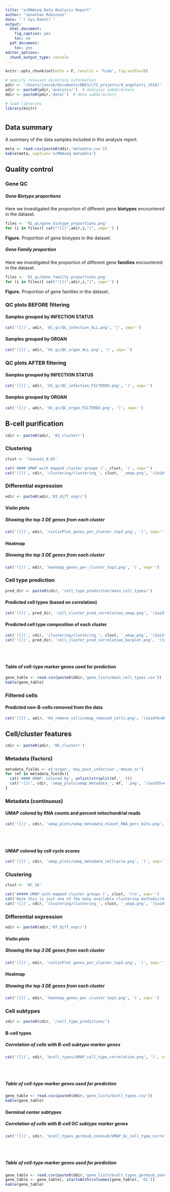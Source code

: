 ```yaml
---
title: "scRNAseq Data Analysis Report"
author: "Jonathan Robinson"
date: "`r Sys.Date()`"
output:
  html_document:
    fig_caption: yes
    toc: no
  pdf_document:
    toc: yes
editor_options: 
  chunk_output_type: console
---
```


```r
knitr::opts_chunk$set(echo = F, results = 'hide', fig.width=10)
```

```r
# specify relevant directory information
pdir <- '/Users/jonrob/Documents/NBIS/LTS_projects/d_angeletti_1910/'  # parent directiory
adir <- paste0(pdir,'analysis/')  # analysis subdirectory
ddir <- paste0(pdir,'data/')  # data subdirectory
```

```r
# load libraries
library(knitr)
```

# {.tabset}

## Data summary

A summary of the data samples included in this analysis report.

```r
meta <- read.csv(paste0(ddir,'metadata.csv'))
kable(meta, caption='scRNAseq metadata')
```


## Quality control {.tabset}

### Gene QC

##### Gene Biotype proportions

Here we investigated the proportion of different gene **biotypes** encountered in the dataset.

```r
files <- '01_qc/gene_biotype_proportions.png'
for (i in files){ cat("![](",adir,i,")", sep='') }
```
**Figure.** Proportion of gene biotypes in the dataset.

##### Gene Family proportion

Here we investigated the proportion of different gene **families** encountered in the dataset.

```r
files <- '01_qc/Gene_familty proportions.png'
for (i in files){ cat("![](",adir,i,")", sep='') }
```
**Figure.** Proportion of gene families in the dataset.


### QC plots BEFORE filtering
#### Samples grouped by INFECTION STATUS
```r
cat('![](', adir, '01_qc/QC_infection_ALL.png', ')', sep='')
```

#### Samples grouped by ORGAN
```r
cat('![](', adir, '01_qc/QC_organ_ALL.png', ')', sep='')
```


### QC plots AFTER filtering
#### Samples grouped by INFECTION STATUS
```r
cat('![](', adir, '01_qc/QC_infection_FILTERED.png', ')', sep='')
```

#### Samples grouped by ORGAN
```r
cat('![](', adir, '01_qc/QC_organ_FILTERED.png', ')', sep='')
```

## B-cell purification {.tabset}
```r
cdir <- paste0(adir, '02_cluster/')
```

### Clustering
```r
clust <- 'louvain_0.65'
```

```r
cat('#### UMAP with mapped cluster groups (', clust, ')', sep='')
cat('![](', cdir, 'clustering/clustering_', clust, '_umap.png', '){width=80%}', sep='')
```


### Differential expression {.tabset}
```r
edir <- paste0(adir,'03_diff_expr/')
```

#### Violin plots
##### Showing the top 3 DE genes from each cluster
```r
cat('![](', edir, 'violinPlot_genes_per_cluster_top3.png', ')', sep='')
```

#### Heatmap
##### Showing the top 3 DE genes from each cluster
```r
cat('![](', edir, 'heatmap_genes_per_cluster_top3.png', ')', sep='')
```


### Cell type prediction
```r
pred_dir <- paste0(cdir, 'cell_type_prediction/main_cell_types/')
```

#### Predicted cell types (based on correlation)
```r
cat('![](', pred_dir, 'cell_cluster_pred_correlation_umap.png', '){width=70%}', sep='')
```

#### Predicted cell type composition of each cluster
```r
cat('![](', cdir, 'clustering/clustering_', clust, '_umap.png', '){width=40%}', sep='')
cat('![](', pred_dir, 'cell_cluster_pred_correlation_barplot.png', '){width=60%}', sep='')
```

<br/><br/>

#### Table of cell-type marker genes used for prediction
```r
gene_table <- read.csv(paste0(ddir,'gene_lists/main_cell_types.csv'))
kable(gene_table)
```


### Filtered cells
#### Predicted non-B-cells removed from the data
```r
cat('![](', adir, '04_remove_cells/umap_removed_cells.png', '){width=80%}', sep='')
```


## Cell/cluster features {.tabset}

```r
cdir <- paste0(adir, '06_cluster/')
```

### Metadata (factors)
```r
metadata_fields <- c('organ','day_post_infection','mouse_nr')
for (mf in metadata_fields){
  cat('#### UMAP: colored by', unlist(strsplit(mf,'_')))
  cat('![](', cdir, 'umap_plots/umap_metadata_', mf, '.png', '){width=80%}\n', sep='')
}
```

### Metadata (continuous)
#### UMAP colored by RNA counts and percent mitochondrial reads
```r
cat('![](', cdir, 'umap_plots/umap_metadata_nCount_RNA_perc_mito.png', ')', sep='')
```

<br/><br/>

#### UMAP colored by cell cycle scores
```r
cat('![](', cdir, 'umap_plots/umap_metadata_cellcycle.png', ')', sep='')
```

### Clustering
```r
clust <- 'HC_16'
```

```r
cat('##### UMAP with mapped cluster groups (', clust, ')\n', sep='')
cat('Note this is just one of the many available clustering methods/results. This grouping is shown because it was used for this differential expression analysis.\n\n')
cat('![](', cdir, 'clustering/clustering_', clust, '_umap.png', '){width=80%}', sep='')
```

### Differential expression {.tabset}
```r
edir <- paste0(adir,'07_diff_expr/')
```

#### Violin plots
##### Showing the top 3 DE genes from each cluster
```r
cat('![](', edir, 'violinPlot_genes_per_cluster_top3.png', ')', sep='')
```

#### Heatmap
##### Showing the top 3 DE genes from each cluster
```r
cat('![](', edir, 'heatmap_genes_per_cluster_top3.png', ')', sep='')
```


### Cell subtypes {.tabset}
```r
sdir <- paste0(cdir, '/cell_type_prediction/')
```

#### B-cell types
##### Correlation of cells with B-cell subtype marker genes
```r
cat('![](', sdir, 'bcell_types/UMAP_cell_type_correlation.png', ')', sep='')
```

<br/><br/>

##### Table of cell-type marker genes used for prediction
```r
gene_table <- read.csv(paste0(ddir,'gene_lists/bcell_types.csv'))
kable(gene_table)
```


#### Germinal center subtypes
##### Correlation of cells with B-cell GC subtype marker genes
```r
cat('![](', sdir, 'bcell_types_germsub_zonesub/UMAP_GC_cell_type_correlation.png', ')', sep='')
```

<br/><br/>

##### Table of cell-type marker genes used for prediction
```r
gene_table <- read.csv(paste0(ddir,'gene_lists/bcell_types_germsub_zonesub.csv'))
gene_table <- gene_table[, startsWith(colnames(gene_table), 'GC')]
kable(gene_table)
```






<!-- ## VDJ Analysis {.tabset} -->

<!-- ```{r} -->
<!-- # specify levels of analysis/output -->
<!-- analysis_types <- c('unpaired', 'paired') -->
<!-- chains <- c('IGH', 'IGK', 'IGL', 'IGH-IGK', 'IGH-IGL') -->
<!-- chainparts <- c('cdr3','cdr3_nt','v_gene','j_gene','merged') -->
<!-- ``` -->


<!-- ```{r, results='asis'} -->
<!-- for (atype in analysis_types) { -->

<!--   cat('###', atype, '{.tabset}\n') -->
<!--   vdir <- paste0(adir, '06_VDJ_analysis_', atype, '/') -->

<!--   for (chain in chains) { -->

<!--     cat('####', chain, '{.tabset}\n') -->

<!--     # generate directory names -->
<!--     if (chain == 'IGH-IGK') { -->
<!--       chaindir <- 'IGH|IGK' -->
<!--       cparts <- 'IGhk_clonotype' -->
<!--     } else if (chain == 'IGH-IGL') { -->
<!--       chaindir <- 'IGH|IGL' -->
<!--       cparts <- 'IGhl_clonotype' -->
<!--     } else { -->
<!--       chaindir <- chain -->
<!--       cparts <- chainparts -->
<!--     } -->

<!--     # show plots for each chain and chain piece -->
<!--     for (cpart in cparts) { -->
<!--       cat('#####', cpart, '\n') -->
<!--       chain_cpart <- paste0(chaindir, '_', cpart) -->
<!--       chain_subdir <- paste0(vdir, chain_cpart, '/') -->

<!--       cat('![](', chain_subdir, chain_cpart, '_diversity_plots.png', ')\n', sep='') -->
<!--       if (cpart %in% c('v_gene', 'j_gene')) { -->

<!--       } -->
<!--       cat('![](', chain_subdir, chain_cpart, '_umap_scale.png', ')\n\n', sep='') -->
<!--     } -->
<!--   } -->
<!-- } -->
<!-- ``` -->



